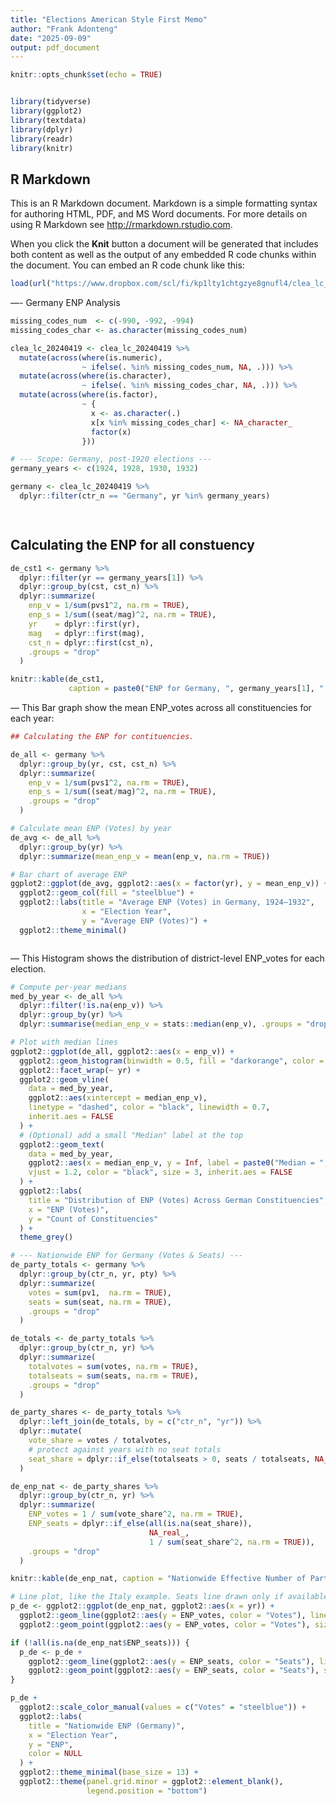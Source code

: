```yaml
---
title: "Elections American Style First Memo"
author: "Frank Adonteng"
date: "2025-09-09"
output: pdf_document
---
```


```r
knitr::opts_chunk$set(echo = TRUE)


library(tidyverse)
library(ggplot2)
library(textdata)
library(dplyr)
library(readr)
library(knitr)
```

## R Markdown

This is an R Markdown document. Markdown is a simple formatting syntax for authoring HTML, PDF, and MS Word documents. For more details on using R Markdown see <http://rmarkdown.rstudio.com>.

When you click the **Knit** button a document will be generated that includes both content as well as the output of any embedded R code chunks within the document. You can embed an R code chunk like this:

```r
load(url("https://www.dropbox.com/scl/fi/kp1lty1chtgzye8gnufl4/clea_lc_20240419.RData?rlkey=phvtoh91a48v9jky1m1120vnw&st=h7lnys7v&dl=1"))

```



---- Germany ENP Analysis

```r
missing_codes_num  <- c(-990, -992, -994)
missing_codes_char <- as.character(missing_codes_num)

clea_lc_20240419 <- clea_lc_20240419 %>%
  mutate(across(where(is.numeric),
                ~ ifelse(. %in% missing_codes_num, NA, .))) %>%
  mutate(across(where(is.character),
                ~ ifelse(. %in% missing_codes_char, NA, .))) %>%
  mutate(across(where(is.factor),
                ~ {
                  x <- as.character(.)
                  x[x %in% missing_codes_char] <- NA_character_
                  factor(x)
                }))

# --- Scope: Germany, post-1920 elections ---
germany_years <- c(1924, 1928, 1930, 1932)

germany <- clea_lc_20240419 %>%
  dplyr::filter(ctr_n == "Germany", yr %in% germany_years)

  
```



## Calculating the ENP for all constuency


```r
de_cst1 <- germany %>%
  dplyr::filter(yr == germany_years[1]) %>%
  dplyr::group_by(cst, cst_n) %>%
  dplyr::summarize(
    enp_v = 1/sum(pvs1^2, na.rm = TRUE),
    enp_s = 1/sum((seat/mag)^2, na.rm = TRUE),
    yr    = dplyr::first(yr),
    mag   = dplyr::first(mag),
    cst_n = dplyr::first(cst_n),
    .groups = "drop"
  )

knitr::kable(de_cst1,
             caption = paste0("ENP for Germany, ", germany_years[1], ", Constituency 1"))

```




--- This Bar graph show the mean ENP_votes across all constituencies for each year:

```r
## Calculating the ENP for contituencies.  

de_all <- germany %>%
  dplyr::group_by(yr, cst, cst_n) %>%
  dplyr::summarize(
    enp_v = 1/sum(pvs1^2, na.rm = TRUE),
    enp_s = 1/sum((seat/mag)^2, na.rm = TRUE),
    .groups = "drop"
  )

# Calculate mean ENP (Votes) by year
de_avg <- de_all %>%
  dplyr::group_by(yr) %>%
  dplyr::summarize(mean_enp_v = mean(enp_v, na.rm = TRUE))

# Bar chart of average ENP
ggplot2::ggplot(de_avg, ggplot2::aes(x = factor(yr), y = mean_enp_v)) +
  ggplot2::geom_col(fill = "steelblue") +
  ggplot2::labs(title = "Average ENP (Votes) in Germany, 1924–1932",
                x = "Election Year",
                y = "Average ENP (Votes)") +
  ggplot2::theme_minimal()



```


--- This Histogram shows the distribution of district-level ENP_votes for each election.



```r
# Compute per-year medians
med_by_year <- de_all %>%
  dplyr::filter(!is.na(enp_v)) %>%
  dplyr::group_by(yr) %>%
  dplyr::summarise(median_enp_v = stats::median(enp_v), .groups = "drop")

# Plot with median lines
ggplot2::ggplot(de_all, ggplot2::aes(x = enp_v)) +
  ggplot2::geom_histogram(binwidth = 0.5, fill = "darkorange", color = "black") +
  ggplot2::facet_wrap(~ yr) +
  ggplot2::geom_vline(
    data = med_by_year,
    ggplot2::aes(xintercept = median_enp_v),
    linetype = "dashed", color = "black", linewidth = 0.7,
    inherit.aes = FALSE
  ) +
  # (Optional) add a small "Median" label at the top
  ggplot2::geom_text(
    data = med_by_year,
    ggplot2::aes(x = median_enp_v, y = Inf, label = paste0("Median = ", round(median_enp_v, 2))),
    vjust = 1.2, color = "black", size = 3, inherit.aes = FALSE
  ) +
  ggplot2::labs(
    title = "Distribution of ENP (Votes) Across German Constituencies",
    x = "ENP (Votes)",
    y = "Count of Constituencies"
  ) +
  theme_grey()
```




```r
# --- Nationwide ENP for Germany (Votes & Seats) ---
de_party_totals <- germany %>%
  dplyr::group_by(ctr_n, yr, pty) %>%
  dplyr::summarize(
    votes = sum(pv1,  na.rm = TRUE),
    seats = sum(seat, na.rm = TRUE),
    .groups = "drop"
  )

de_totals <- de_party_totals %>%
  dplyr::group_by(ctr_n, yr) %>%
  dplyr::summarize(
    totalvotes = sum(votes, na.rm = TRUE),
    totalseats = sum(seats, na.rm = TRUE),
    .groups = "drop"
  )

de_party_shares <- de_party_totals %>%
  dplyr::left_join(de_totals, by = c("ctr_n", "yr")) %>%
  dplyr::mutate(
    vote_share = votes / totalvotes,
    # protect against years with no seat totals
    seat_share = dplyr::if_else(totalseats > 0, seats / totalseats, NA_real_)
  )

de_enp_nat <- de_party_shares %>%
  dplyr::group_by(ctr_n, yr) %>%
  dplyr::summarize(
    ENP_votes = 1 / sum(vote_share^2, na.rm = TRUE),
    ENP_seats = dplyr::if_else(all(is.na(seat_share)),
                               NA_real_,
                               1 / sum(seat_share^2, na.rm = TRUE)),
    .groups = "drop"
  )

knitr::kable(de_enp_nat, caption = "Nationwide Effective Number of Parties (Germany)")

# Line plot, like the Italy example. Seats line drawn only if available.
p_de <- ggplot2::ggplot(de_enp_nat, ggplot2::aes(x = yr)) +
  ggplot2::geom_line(ggplot2::aes(y = ENP_votes, color = "Votes"), linewidth = 1.1) +
  ggplot2::geom_point(ggplot2::aes(y = ENP_votes, color = "Votes"), size = 2)

if (!all(is.na(de_enp_nat$ENP_seats))) {
  p_de <- p_de +
    ggplot2::geom_line(ggplot2::aes(y = ENP_seats, color = "Seats"), linewidth = 1.1) +
    ggplot2::geom_point(ggplot2::aes(y = ENP_seats, color = "Seats"), size = 2)
}

p_de +
  ggplot2::scale_color_manual(values = c("Votes" = "steelblue")) +
  ggplot2::labs(
    title = "Nationwide ENP (Germany)",
    x = "Election Year",
    y = "ENP",
    color = NULL
  ) +
  ggplot2::theme_minimal(base_size = 13) +
  ggplot2::theme(panel.grid.minor = ggplot2::element_blank(),
                 legend.position = "bottom")

```
















